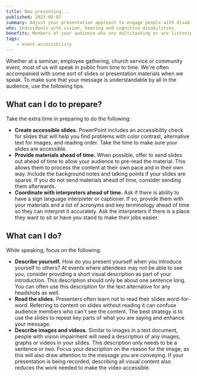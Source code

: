 ```yaml
---
title: Now presenting...
published: 2023-08-07
summary: Adjust your presentation approach to engage people with disabilities.
who: Individuals with vision, hearing and cognitive disabilities.
benefits: Members of your audience who are multitasking or are listening with audio only.
tags:
    - event-accessibility
---
```


Whether at a seminar, employee gathering, church service or community event, most of us will speak in public from time to time. We're often accompanied with some sort of slides or presentation materials when we speak. To make sure that your message is understandable by all in the audience, use the following tips.

## What can I do to prepare?

Take the extra time in preparing to do the following:
- __Create accessible slides.__ PowerPoint includes an accessibility check for slides that will help you find problems with color contrast, alternative text for images, and reading order. Take the time to make sure your slides are accessible.
- __Provide materials ahead of time.__ When possible, offer to send slides out ahead of time to allow your audience to pre-read the material. This allows them to process the content at their own pace and in their own way. Include the background notes and talking points if your slides are sparse. If you do not send materials ahead of time, consider sending them afterwards. 
- __Coordinate with interpreters ahead of time.__ Ask if there is ability to have a sign language interpreter or captioner. If so, provide them with your materials and a list of acronyms and key terminology ahead of time so they can interpret it accurately. Ask the interpreters if there is a place they want to sit or have you stand to make their jobs easier. 

## What can I do?

While speaking, focus on the following:
- __Describe yourself.__ How do you present yourself when you introduce yourself to others?  At events where attendees may not be able to see you, consider providing a short visual description as part of your introduction. This description should only be about one sentence long. You can often use this description for the text alternative for any headshots as well. 
- __Read the slides.__ Presenters often learn not to read their slides word-for-word. Referring to content on slides without reading it can confuse audience members who can't see the content. The best strategy is to use the slides to repeat key parts of what you are saying and enhance your message. 
- __Describe images and videos.__ Similar to images in a text document, people with vision impairment will need a description of any images, graphs or videos in your slides. This description only needs to be a sentence or two. Focus your description on the reason for the image, as this will also draw attention to the message you are conveying. If your presentation is being recorded, describing all visual content also reduces the work needed to make the video accessible.
